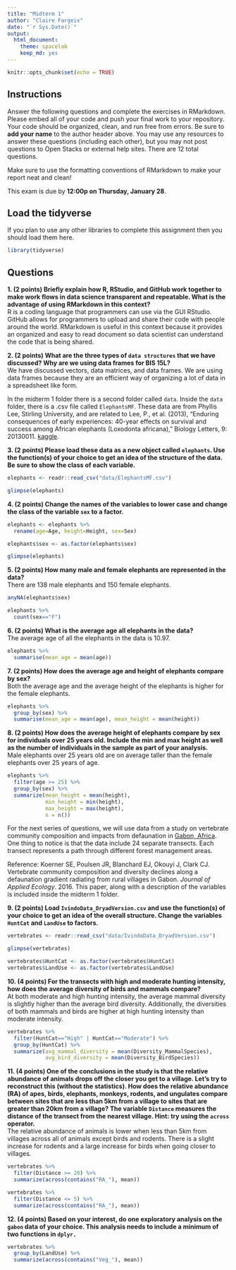 ```yaml
---
title: "Midterm 1"
author: "Claire Fargeix"
date: "`r Sys.Date()`"
output:
  html_document: 
    theme: spacelab
    keep_md: yes
---
```


```r
knitr::opts_chunk$set(echo = TRUE)
```

## Instructions
Answer the following questions and complete the exercises in RMarkdown. Please embed all of your code and push your final work to your repository. Your code should be organized, clean, and run free from errors. Be sure to **add your name** to the author header above. You may use any resources to answer these questions (including each other), but you may not post questions to Open Stacks or external help sites. There are 12 total questions.  

Make sure to use the formatting conventions of RMarkdown to make your report neat and clean!  

This exam is due by **12:00p on Thursday, January 28**.  

## Load the tidyverse
If you plan to use any other libraries to complete this assignment then you should load them here.
```r
library(tidyverse)
```

## Questions
**1. (2 points) Briefly explain how R, RStudio, and GitHub work together to make work flows in data science transparent and repeatable. What is the advantage of using RMarkdown in this context?**  
R is a coding language that programmers can use via the GUI RStudio. GitHub allows for programmers to upload and share their code with people around the world. RMarkdown is useful in this context because it provides an organized and easy to read document so data scientist can understand the code that is being shared.

**2. (2 points) What are the three types of `data structures` that we have discussed? Why are we using data frames for BIS 15L?**  
We have discussed vectors, data matrices, and data frames. We are using data frames because they are an efficient way of organizing a lot of data in a spreadsheet like form.  

In the midterm 1 folder there is a second folder called `data`. Inside the `data` folder, there is a .csv file called `ElephantsMF`. These data are from Phyllis Lee, Stirling University, and are related to Lee, P., et al. (2013), "Enduring consequences of early experiences: 40-year effects on survival and success among African elephants (Loxodonta africana)," Biology Letters, 9: 20130011. [kaggle](https://www.kaggle.com/mostafaelseidy/elephantsmf).  

**3. (2 points) Please load these data as a new object called `elephants`. Use the function(s) of your choice to get an idea of the structure of the data. Be sure to show the class of each variable.**
```r
elephants <- readr::read_csv("data/ElephantsMF.csv")
```
```r
glimpse(elephants)
```

**4. (2 points) Change the names of the variables to lower case and change the class of the variable `sex` to a factor.**
```r
elephants <- elephants %>%
  rename(age=Age, height=Height, sex=Sex)
```
```r
elephants$sex <- as.factor(elephants$sex)
```
```r
glimpse(elephants)
```

**5. (2 points) How many male and female elephants are represented in the data?**  
There are 138 male elephants and 150 female elephants.
```r
anyNA(elephants$sex)
```

```r
elephants %>% 
  count(sex=="F")
```
**6. (2 points) What is the average age all elephants in the data?**  
The average age of all the elephants in the data is 10.97.
```r
elephants %>% 
  summarise(mean_age = mean(age))
```

**7. (2 points) How does the average age and height of elephants compare by sex?**  
Both the average age and the average height of the elephants is higher for the female elephants.
```r
elephants %>% 
  group_by(sex) %>% 
  summarise(mean_age = mean(age), mean_height = mean(height))
```

**8. (2 points) How does the average height of elephants compare by sex for individuals over 25 years old. Include the min and max height as well as the number of individuals in the sample as part of your analysis.**  
Male elephants over 25 years old are on average taller than the female elephants over 25 years of age.
```r
elephants %>% 
  filter(age >= 25) %>% 
  group_by(sex) %>% 
  summarize(mean_height = mean(height),
            min_height = min(height),
            max_height = max(height),
            n = n())
```

For the next series of questions, we will use data from a study on vertebrate community composition and impacts from defaunation in [Gabon, Africa](https://en.wikipedia.org/wiki/Gabon). One thing to notice is that the data include 24 separate transects. Each transect represents a path through different forest management areas.  

Reference: Koerner SE, Poulsen JR, Blanchard EJ, Okouyi J, Clark CJ. Vertebrate community composition and diversity declines along a defaunation gradient radiating from rural villages in Gabon. _Journal of Applied Ecology_. 2016. This paper, along with a description of the variables is included inside the midterm 1 folder.  

**9. (2 points) Load `IvindoData_DryadVersion.csv` and use the function(s) of your choice to get an idea of the overall structure. Change the variables `HuntCat` and `LandUse` to factors.**
```r
vertebrates <- readr::read_csv("data/IvindoData_DryadVersion.csv")
```
```r
glimpse(vertebrates)
```

```r
vertebrates$HuntCat <- as.factor(vertebrates$HuntCat)
vertebrates$LandUse <- as.factor(vertebrates$LandUse)
```

**10. (4 points) For the transects with high and moderate hunting intensity, how does the average diversity of birds and mammals compare?**  
At both moderate and high hunting intensity, the average mammal diversity is slightly higher than the average bird diversity. Additionally, the diversities of both mammals and birds are higher at high hunting intensity than moderate intensity.
```r
vertebrates %>%
  filter(HuntCat=="High" | HuntCat=="Moderate") %>% 
  group_by(HuntCat) %>%
  summarize(avg_mammal_diversity = mean(Diversity_MammalSpecies),
            avg_bird_diversity = mean(Diversity_BirdSpecies))
```

**11. (4 points) One of the conclusions in the study is that the relative abundance of animals drops off the closer you get to a village. Let's try to reconstruct this (without the statistics). How does the relative abundance (RA) of apes, birds, elephants, monkeys, rodents, and ungulates compare between sites that are less than 5km from a village to sites that are greater than 20km from a village? The variable `Distance` measures the distance of the transect from the nearest village. Hint: try using the `across` operator.**  
The relative abundance of animals is lower when less than 5km from villages across all of animals except birds and rodents. There is a slight increase for rodents and a large increase for birds when going closer to villages.
```r
vertebrates %>%
  filter(Distance >= 20) %>%
  summarize(across(contains("RA_"), mean))
```
```r
vertebrates %>%
  filter(Distance <= 5) %>%
  summarize(across(contains("RA_"), mean))
```

**12. (4 points) Based on your interest, do one exploratory analysis on the `gabon` data of your choice. This analysis needs to include a minimum of two functions in `dplyr.`**  
```r
vertebrates %>% 
  group_by(LandUse) %>% 
  summarize(across(contains("Veg_"), mean))
```

